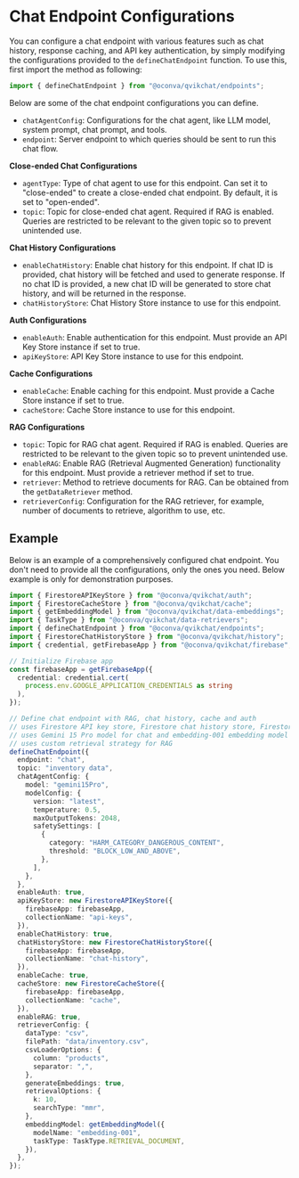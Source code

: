 # Chat Endpoint Configurations

You can configure a chat endpoint with various features such as chat history, response caching, and API key authentication, by simply modifying the configurations provided to the `defineChatEndpoint` function. To use this, first import the method as following:

```typescript copy
import { defineChatEndpoint } from "@oconva/qvikchat/endpoints";
```

Below are some of the chat endpoint configurations you can define.

- `chatAgentConfig`: Configurations for the chat agent, like LLM model, system prompt, chat prompt, and tools.
- `endpoint`: Server endpoint to which queries should be sent to run this chat flow.

**Close-ended Chat Configurations**

- `agentType`: Type of chat agent to use for this endpoint. Can set it to "close-ended" to create a close-ended chat endpoint. By default, it is set to "open-ended".
- `topic`: Topic for close-ended chat agent. Required if RAG is enabled. Queries are restricted to be relevant to the given topic so to prevent unintended use.

**Chat History Configurations**

- `enableChatHistory`: Enable chat history for this endpoint. If chat ID is provided, chat history will be fetched and used to generate response. If no chat ID is provided, a new chat ID will be generated to store chat history, and will be returned in the response.
- `chatHistoryStore`: Chat History Store instance to use for this endpoint.

**Auth Configurations**

- `enableAuth`: Enable authentication for this endpoint. Must provide an API Key Store instance if set to true.
- `apiKeyStore`: API Key Store instance to use for this endpoint.

**Cache Configurations**

- `enableCache`: Enable caching for this endpoint. Must provide a Cache Store instance if set to true.
- `cacheStore`: Cache Store instance to use for this endpoint.

**RAG Configurations**

- `topic`: Topic for RAG chat agent. Required if RAG is enabled. Queries are restricted to be relevant to the given topic so to prevent unintended use.
- `enableRAG`: Enable RAG (Retrieval Augmented Generation) functionality for this endpoint. Must provide a retriever method if set to true.
- `retriever`: Method to retrieve documents for RAG. Can be obtained from the `getDataRetriever` method.
- `retrieverConfig`: Configuration for the RAG retriever, for example, number of documents to retrieve, algorithm to use, etc.

## Example

Below is an example of a comprehensively configured chat endpoint. You don't need to provide all the configurations, only the ones you need. Below example is only for demonstration purposes.

```typescript copy
import { FirestoreAPIKeyStore } from "@oconva/qvikchat/auth";
import { FirestoreCacheStore } from "@oconva/qvikchat/cache";
import { getEmbeddingModel } from "@oconva/qvikchat/data-embeddings";
import { TaskType } from "@oconva/qvikchat/data-retrievers";
import { defineChatEndpoint } from "@oconva/qvikchat/endpoints";
import { FirestoreChatHistoryStore } from "@oconva/qvikchat/history";
import { credential, getFirebaseApp } from "@oconva/qvikchat/firebase";

// Initialize Firebase app
const firebaseApp = getFirebaseApp({
  credential: credential.cert(
    process.env.GOOGLE_APPLICATION_CREDENTIALS as string
  ),
});

// Define chat endpoint with RAG, chat history, cache and auth
// uses Firestore API key store, Firestore chat history store, Firestore cache store
// uses Gemini 15 Pro model for chat and embedding-001 embedding model
// uses custom retrieval strategy for RAG
defineChatEndpoint({
  endpoint: "chat",
  topic: "inventory data",
  chatAgentConfig: {
    model: "gemini15Pro",
    modelConfig: {
      version: "latest",
      temperature: 0.5,
      maxOutputTokens: 2048,
      safetySettings: [
        {
          category: "HARM_CATEGORY_DANGEROUS_CONTENT",
          threshold: "BLOCK_LOW_AND_ABOVE",
        },
      ],
    },
  },
  enableAuth: true,
  apiKeyStore: new FirestoreAPIKeyStore({
    firebaseApp: firebaseApp,
    collectionName: "api-keys",
  }),
  enableChatHistory: true,
  chatHistoryStore: new FirestoreChatHistoryStore({
    firebaseApp: firebaseApp,
    collectionName: "chat-history",
  }),
  enableCache: true,
  cacheStore: new FirestoreCacheStore({
    firebaseApp: firebaseApp,
    collectionName: "cache",
  }),
  enableRAG: true,
  retrieverConfig: {
    dataType: "csv",
    filePath: "data/inventory.csv",
    csvLoaderOptions: {
      column: "products",
      separator: ",",
    },
    generateEmbeddings: true,
    retrievalOptions: {
      k: 10,
      searchType: "mmr",
    },
    embeddingModel: getEmbeddingModel({
      modelName: "embedding-001",
      taskType: TaskType.RETRIEVAL_DOCUMENT,
    }),
  },
});
```
